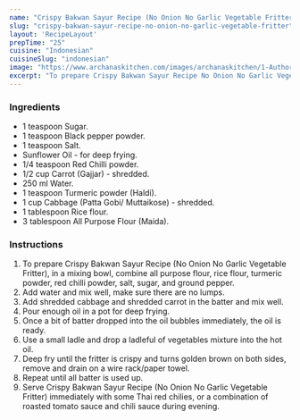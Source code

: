---
name: "Crispy Bakwan Sayur Recipe (No Onion No Garlic Vegetable Fritter)"
slug: "crispy-bakwan-sayur-recipe-no-onion-no-garlic-vegetable-fritter"
layout: 'RecipeLayout'
prepTime: "25"
cuisine: "Indonesian"
cuisineSlug: "indonesian"
image: "https://www.archanaskitchen.com/images/archanaskitchen/1-Author/Dhara/bakwan_sayur_recipe_no_onion_no_garlic.jpg"
excerpt: "To prepare Crispy Bakwan Sayur Recipe No Onion No Garlic Vegetable Fritter, in a mixing bowl, combine all purpose flour, rice flour, turmeric powder, red chilli powder, salt, sugar, and ground pepper"
---

### Ingredients

- 1 teaspoon Sugar.
- 1 teaspoon Black pepper powder.
- 1 teaspoon Salt.
- Sunflower Oil - for deep frying.
- 1/4 teaspoon Red Chilli powder.
- 1/2 cup Carrot (Gajjar) - shredded.
- 250 ml Water.
- 1 teaspoon Turmeric powder (Haldi).
- 1 cup Cabbage (Patta Gobi/ Muttaikose) - shredded.
- 1 tablespoon Rice flour.
- 3 tablespoon All Purpose Flour (Maida).

### Instructions

1. To prepare Crispy Bakwan Sayur Recipe (No Onion No Garlic Vegetable Fritter), in a mixing bowl, combine all purpose flour, rice flour, turmeric powder, red chilli powder, salt, sugar, and ground pepper.
1. Add water and mix well, make sure there are no lumps.
1. Add shredded cabbage and shredded carrot in the batter and mix well.
1. Pour enough oil in a pot for deep frying.
1. Once a bit of batter dropped into the oil bubbles immediately, the oil is ready.
1. Use a small ladle and drop a ladleful of vegetables mixture into the hot oil.
1. Deep fry until the fritter is crispy and turns golden brown on both sides, remove and drain on a wire rack/paper towel.
1. Repeat until all batter is used up.
1. Serve Crispy Bakwan Sayur Recipe (No Onion No Garlic Vegetable Fritter) immediately with some Thai red chilies, or a combination of roasted tomato sauce and chili sauce during evening.
